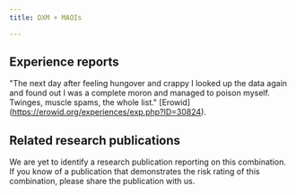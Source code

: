 ---
title: DXM + MAOIs

---

## Experience reports

"The next day after feeling hungover and crappy I looked up the data again and found out I was a complete moron and managed to poison myself. Twinges, muscle spams, the whole list." [Erowid] (https://erowid.org/experiences/exp.php?ID=30824).


## Related research publications

We are yet to identify a research publication reporting on this combination. If you know of a publication that demonstrates the risk rating of this combination, please share the publication with us.



